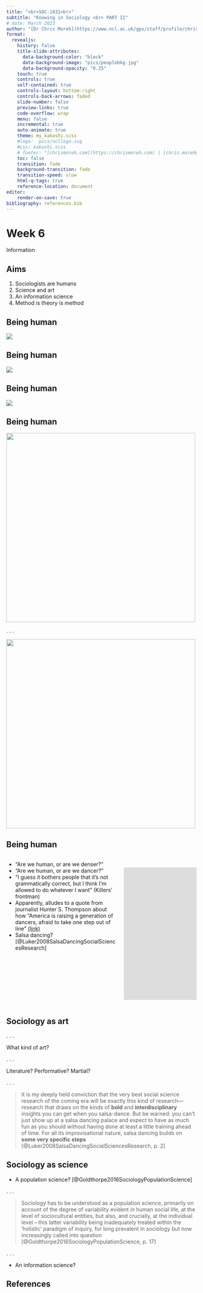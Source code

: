 ```yaml
---
title: "<br>SOC-1031<br>"
subtitle: "Knowing in Sociology <br> PART II"
# date: March 2023
author: "[Dr Chris Moreh](https://www.ncl.ac.uk/gps/staff/profile/chrismoreh.html) &emsp; | &emsp; [chris.moreh@newcastle.co.uk](mailto:chris.moreh@newcastle.co.uk) &emsp; | &emsp; [Tutorial Booking](https://outlook.office365.com/owa/calendar/ChrisMorehofficehours@newcastle.onmicrosoft.com/bookings/)"
format: 
  revealjs:
    history: false
    title-slide-attributes:
      data-background-color: "black"
      data-background-image: "pics/peoplebkg.jpg"
      data-background-opacity: "0.25"
    touch: true
    controls: true
    self-contained: true
    controls-layout: bottom-right
    controls-back-arrows: faded
    slide-number: false
    preview-links: true
    code-overflow: wrap
    menu: false
    incremental: true
    auto-animate: true
    theme: my_kakashi.scss
    #logo:  pics/ncllogo.svg
    #css: kakashi.scss
    # footer: "[chrismoreh.com](https://chrismoreh.com) | [chris.moreh@newcastle.ac.uk](mailto: chris.moreh@newcastle.ac.uk)"
    toc: false
    transition: fade
    background-transition: fade
    transition-speed: slow
    html-q-tags: true
    reference-location: document
editor: 
    render-on-save: true
bibliography: references.bib
---
```


# Week 6 {background-color="black" background-image="pics/peoplebkg.jpg" background-opacity="0.25"}

[Information]{.subtitle}

## Aims {.center background-image="pics/peoplebkg.jpg" background-opacity="0.10"}

::: big-ol
1.  Sociologists are humans
2.  Science and art
3.  An information science
4.  Method is theory is method
:::

## Being human

![](pics/info-brain.gif)

## Being human

![](pics/elephant-legs.jpg)

## Being human

![](pics/lines-straight.jpg)

## Being human

![](pics/line-lengths-q.png){width="500"}

. . .

![](pics/line-lengths-a.png){width="500"}

## Being human

::: columns
::: {.column width="60%"}
::: big-ul
-   "Are we human, or are we denser?"
-   "Are we human, or are we dancer?"
-   "I guess it bothers people that it's not grammatically correct, but I think I'm allowed to do whatever I want" (Killers' frontman)
-   Apparently, alludes to a quote from journalist Hunter S. Thompson about how "America is raising a generation of dancers, afraid to take one step out of line" [(link)](https://www.digitalspy.com/music/a134344/flowers-clears-up-human-confusion/)
-   Salsa dancing? [@Luker2008SalsaDancingSocialSciencesResearch]
:::
:::

::: {.column width="40%"}
<br>
<iframe width="460" height="350" src="https://www.youtube.com/embed/RIZdjT1472Y?start=10" title="YouTube video player" frameborder="0" allow="accelerometer; autoplay; clipboard-write; encrypted-media; gyroscope; picture-in-picture; web-share" allowfullscreen data-external="1"></iframe>
:::
:::

## Sociology as art

. . .

What kind of art?

. . .

Literature? Performative? Martial?

. . .

> It is my deeply held conviction that the very best social science research of the coming era will be exactly this kind of research—research that draws on the kinds of **bold** and **interdisciplinary** insights you can get when you salsa-dance. But be warned: you can’t just show up at a salsa dancing palace and expect to have as much fun as you should without having done at least a little training ahead of time. For all its improvisational nature, salsa dancing builds on **some very specific steps** [@Luker2008SalsaDancingSocialSciencesResearch, p. 2]


## Sociology as science

::: {.big-ul}
- A population science? [@Goldthorpe2016SociologyPopulationScience]
:::

. . .

> Sociology has to be understood as a population science, primarily on account of the degree of variability evident in human social life, at the level of sociocultural entities, but also, and crucially, at the individual level – this latter variability being inadequately treated within the ‘holistic’ paradigm of inquiry, for long prevalent in sociology but now increasingly called into question [@Goldthorpe2016SociologyPopulationScience, p. 17]

. . .

::: {.big-ul}
- An information science?
:::


##  {background-image="pics/day-data.png"}








## References
